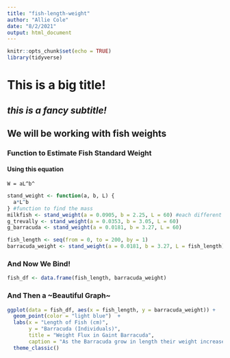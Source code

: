 ```yaml
---
title: "fish-length-weight"
author: "Allie Cole"
date: "8/2/2021"
output: html_document
---
```


```r
knitr::opts_chunk$set(echo = TRUE)
library(tidyverse)
```

# This is a big title!

## *this is a fancy subtitle!*

## **We will be working with fish weights**

<!--\#![alt text here](path-to-image-here) maybe how we add a pic?-->

### Function to Estimate Fish Standard Weight

#### Using this equation

`W = aL^b^`

```r
stand_weight <- function(a, b, L) {
  a*L^b
} #function to find the mass
milkfish <- stand_weight(a = 0.0905, b = 2.25, L = 60) #each different fish at 60cm 
g_trevally <- stand_weight(a = 0.0353, b = 3.05, L = 60)
g_barracuda <- stand_weight(a = 0.0181, b = 3.27, L = 60)

fish_length <- seq(from = 0, to = 200, by = 1)
barracuda_weight <- stand_weight(a = 0.0181, b = 3.27, L = fish_length)
```

### And Now We Bind!

```r
fish_df <- data.frame(fish_length, barracuda_weight)
```

### And Then a \~Beautiful Graph\~

```r
ggplot(data = fish_df, aes(x = fish_length, y = barracuda_weight)) + 
  geom_point(color = "light blue")  +
  labs(x = "Length of Fish (cm)", 
       y = "Barracuda (Individuals)", 
       title = "Weight Flux in Gaint Barracuda",
       caption = "As the Barracuda grow in length their weight increases at an exponential rate") +
  theme_classic()
```
